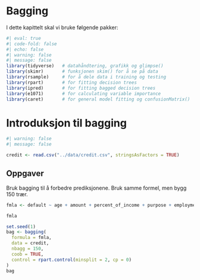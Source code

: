 # Bagging 

I dette kapittelt skal vi bruke følgende pakker: 

```r
#| eval: true
#| code-fold: false
#| echo: false
#| warning: false 
#| message: false
library(tidyverse)   # datahåndtering, grafikk og glimpse()
library(skimr)       # funksjonen skim() for å se på data
library(rsample)     # for å dele data i training og testing
library(rpart)       # for fitting decision trees
library(ipred)       # for fitting bagged decision trees
library(e1071)       # for calculating variable importance
library(caret)       # for general model fitting og confusionMatrix()
```


<!-- #  Kilde: https://www.statology.org/bagging-in-r/ -->

# Introduksjon til bagging



```r
#| warning: false
#| message: false

credit <- read.csv("../data/credit.csv", stringsAsFactors = TRUE) 

```










## Oppgaver
::: {#exr-}
Bruk bagging til å forbedre prediksjonene. Bruk samme formel, men bygg 150 trær. 
:::


::: {.solution}


```r
fmla <- default ~ age + amount + percent_of_income + purpose + employment_duration + housing 

fmla

set.seed(1)
bag <- bagging(
  formula = fmla,
  data = credit,
  nbagg = 150,   
  coob = TRUE,
  control = rpart.control(minsplit = 2, cp = 0)
)
bag
```

:::



